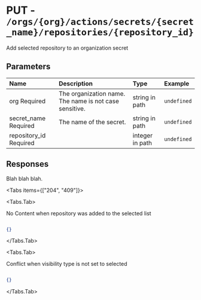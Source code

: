 
# PUT - `/orgs/{org}/actions/secrets/{secret_name}/repositories/{repository_id}`

Add selected repository to an organization secret

## Parameters

| Name | Description | Type | Example |
| :---- | :---- | :---- | :---- |
| org <span class="bg-blue-100 text-blue-800 text-xs font-medium me-2 px-2.5 py-0.5 rounded dark:bg-blue-900 dark:text-blue-300">Required</span> | The organization name. The name is not case sensitive. | string in path | `undefined` |
| secret_name <span class="bg-blue-100 text-blue-800 text-xs font-medium me-2 px-2.5 py-0.5 rounded dark:bg-blue-900 dark:text-blue-300">Required</span> | The name of the secret. | string in path | `undefined` |
| repository_id <span class="bg-blue-100 text-blue-800 text-xs font-medium me-2 px-2.5 py-0.5 rounded dark:bg-blue-900 dark:text-blue-300">Required</span> |  | integer in path | `undefined` |

## Responses

Blah blah blah.

<Tabs items={["204", "409"]}>

<Tabs.Tab>

No Content when repository was added to the selected list

```json

{}

```

</Tabs.Tab>

<Tabs.Tab>

Conflict when visibility type is not set to selected

```json

{}

```

</Tabs.Tab>

</Tabs>